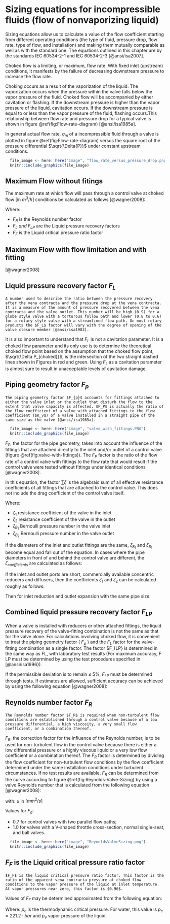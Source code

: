 # Sizing equations for incompressible fluids (flow of nonvaporizing liquid)

Sizing equations allow us to calculate a value of the flow coefficient starting from different operating conditions (the type of fluid, pressure drop, flow rate, type of flow, and installation) and making them mutually comparable as well as with the standard one. The equations outlined in this chapter are by the standards IEC 60534-2-1  and IEC 60534-2-3 [@ansi/isa2007].

Choked flow is a limiting, or maximum, flow rate. With fixed inlet (upstream) conditions, it manifests by the failure of decreasing downstream pressure to increase the flow rate.

Choking occurs as a result of the vaporization of the liquid. The vaporization occurs when the pressure within the valve falls below the vapor pressure of the fluid. Choked flow will be accompanied by either cavitation or flashing. If the downstream pressure is higher than the vapor pressure of the liquid, cavitation occurs. If the downstream pressure is equal to or less than the vapor pressure of the fluid, flashing occurs.This relationship between flow rate and pressure drop for a typical valve is shown in figure \@ref(fig:Flow-rate-diagram) [@ansi/isa1985a].

In general actual flow rate, $q_m$ of a incompressible fluid through a valve is plotted in figure  \@ref(fig:Flow-rate-diagram) versus the square root of the pressure differential $\sqrt{\Delta{P}}$ under constant upstream conditions.


```r
  file_image <- here::here("image", "flow_rate_versus_pressure_drop.png")
  knitr::include_graphics(file_image)
```

  
## Maximum Flow without fitings

The maximum rate at which flow will pass through a control valve at choked flow [in $m^3/h$] conditions be calculated as follows [@wagner2008]:

\begin{equation} 
  q_{max} = k_v \cdot F_{L} \cdot F_R \cdot \sqrt{p_1 - F_F \cdot p_v}
  (\#eq:Qmax-Without)
\end{equation} 

Where: 

  - $F_R$ is the Reynolds number factor 
  - $F_L \; and \; F_{LP}$ are the Liquid pressure recovery factors 
  - $F_F$ is the Liquid critical pressure ratio factor 


\begin{equation} 
  \Delta P_{max} = {F_L}^2 \cdot (p_1 - F_F \cdot p_v) 
  (\#eq:Pmax-Without)
\end{equation} 


## Maximum Flow with flow limitation and with fitting

[@wagner2008]

\begin{equation} 
  Q_{max} = k_v \cdot F_{LP} \cdot F_R \cdot \sqrt{p_1 - F_F \cdot p_v}
  (\#eq:Qmax-With)
\end{equation} 


\begin{equation} 
  \Delta P_{max} = {\left(\frac{F_{LP}}{F_P}\right)}^2 \cdot (P_1 - F_F \cdot p_v) 
  (\#eq:Pmax-With)
\end{equation} 


## Liquid pressure recovery factor $F_{L}$

```definition
A number used to describe the ratio between the pressure recovery after the vena contracta and the pressure drop at the vena contracta. It is a measure of the amount of pressure recovered between the vena contracta and the valve outlet. This number will be high (0.9) for a globe style valve with a torturous follow path and lower (0.8 to 0.6) for a rotary style valve with a streamlined flow path. On most rotary products the $F_L$ factor will vary with the degree of opening of the valve closure member [@ansi/isa1983].
```

It is also important to understand that $F_L$ is not a cavitation parameter. It is a choked flow parameter and its only use is to determine the theoretical choked flow point based on the assumption that the choked flow point, $\sqrt{\Delta P_{choked}}$, is the intersection of the two straight dashed lines shown in Figures in red and green. Using $F_L$ as a cavitation parameter is almost sure to result in unacceptable levels of cavitation damage.

## Piping geometry factor $F_{p}$

```definition
The piping geometry factor $F_{p}$ accounts for fittings attached to either the valve inlet or the outlet that disturb the flow to the extent that valve capacity is affected. $F_P$ is actually the ratio of the flow coefficient of a valve with attached fittings to the flow coefficient ($K_v$) of a valve installed in a straight pipe of the same size as the valve [@ansi/isa1985a].
```

```r
  file_image <- here::here("image", "valve_with_fittings.PNG")
  knitr::include_graphics(file_image)
```


$F_P$, the factor for the pipe geometry, takes into account the influence of the fittings that are attached directly to the inlet and/or outlet of a control valve (figure \@ref(fig:valve-with-fittings)). The $F_P$ factor is the ratio of the flow rate of a control valve with fittings to the flow rate that would result if the control valve were tested without fittings under identical conditions [@wagner2008].

\begin{equation} 
  F_{P} = \frac{1}{\sqrt{1+\frac{\sum{\zeta} \cdot \left(\frac{K_v}{d^2} \right)^2}{0.0016}}}
    (\#eq:Fp)
\end{equation} 


In this equation, the factor $\sum \zeta$ is the algebraic sum of all effective resistance coefficients of all fittings that are attached to the control valve. This does not include the drag coefficient of the control valve itself.

\begin{equation} 
  \sum{\zeta} = (\zeta_{1} + \zeta_{2}) + (\zeta_{B_1} - \zeta_{B_2})
  (\#eq:sumZ)
\end{equation} 

Where:

  - $\zeta_{1}$ resistance coefficient of the valve in the inlet
  - $\zeta_{2}$ resistance coefficient of the valve in the outlet
  - $\zeta_{B_1}$  Bernoulli pressure number in the valve inlet
  - $\zeta_{B_2}$  Bernoulli pressure number in the valve outlet

If the diameters of the inlet and outlet fittings are the same, $\zeta_{B_1}$ and $\zeta_{B_1}$ become equal and fall out of the equation. In cases where the pipe diameters in front of and behind the control valve are different, the $\zeta_{coefficients}$ are calculated as follows:

\begin{equation} 
  \zeta_{B_1} = 1- \left( \frac{d}{D_1}  \right)^4
  (\#eq:Zb1)
\end{equation} 


\begin{equation} 
  \zeta_{B_2} = 1- \left( \frac{d}{D_2}  \right)^4
  (\#eq:Zb2)
\end{equation} 

If the inlet and outlet ports are short, commercially available concentric reducers and diffusers, then the coefficients $\zeta_1$ and $\zeta_2$ can be calculated roughly as follows:

\begin{equation} 
  \zeta_1 = 0.5 \cdot \left( 1 - \left( \frac{d}{D_1}\right)^2 \right)^2
  (\#eq:Z1)
\end{equation} 

\begin{equation}
  \zeta_2 = \left( 1 - \left( \frac{d}{D_2}\right)^2 \right)^2
  (\#eq:Z2)
\end{equation} 

Then for inlet reduction and outlet expansion with the same pipe size:

\begin{equation}
  \sum \zeta = \zeta_1 + \zeta_2 = 1.5 \cdot \left( 1 - \left( \frac{d}{D_1}\right)^2 \right)^2
  (\#eq:sumZ2)
\end{equation} 


## Combined liquid pressure recovery factor $F_{LP}$

When a valve is installed with reducers or other attached fittings, the liquid pressure recovery of the valve-fitting combination is not the same as that for the valve alone.  For calculations involving choked flow, it is convenient to treat the piping geometry factor ( $F_p$ ) and the $F_L$ factor for the valve-fitting combination as a single factor. The factor $F_{LP} is determined in the same way as FL, with laboratory test results (For maximum accuracy, F LP must be determined by using the test procedures specified in [@ansi/isa1996}).

If the permissible deviation is to remain ≤ 5%, $F_{LP}$ must be determined through tests. If estimates are allowed, sufficient accuracy can be achieved by using the following equation [@wagner2008]:

\begin{equation} 
  F_{LP} = \frac{F_L}{\sqrt{1+ F_l \cdot \frac{\sum{\zeta} \cdot \left(\frac{K_v}{d^2} \right)^2}{0.0016}}}
    (\#eq:Flp)
\end{equation} 

## Reynolds number factor $F_{R}$

```definition
The Reynolds number factor $F_R$ is required when non-turbulent flow conditions are established through a control valve because of a low pressure differential, a high viscosity, a very small flow coefficient, or a combination thereof.
```

$F_{R}$, the correction factor for the influence of the Reynolds number, is to be used for non-turbulent flow in the control valve because there is either a low differential pressure or a highly viscous liquid or a very low flow coefficient or a combination thereof. The $F_{R}$ factor is determined by dividing the flow coefficient for non-turbulent flow conditions by the flow coefficient determined under the same installation conditions under turbulent circumstances. If no test results are available, $F_{R}$ can be determined from the curve according to figure  \@ref(fig:Reynolds-Valve-Sizing)  by using a valve Reynolds number that is calculated from the following equation [@wagner2008]:

\begin{equation} 
  Re_v = \frac{7.07 \cdot 10^4 \cdot F_d \cdot Q}{\upsilon \cdot \sqrt{F_p \cdot F_L \cdot K_v}} \cdot 
  \left( \frac{{F_P}^2 \cdot  {F_L}^2 {K_v}^2   }{0.0016 \cdot D^4} + 1 \right)
  (\#eq:reynolds-valve)
\end{equation}

with: $\upsilon$ in $[mm^2 / s ]$

Values for $F_d$:
  
  - 0.7 for control valves with two parallel flow paths; 
  - 1.0 for valves with a V-shaped throttle cross-section, normal single-seat, and ball valves. 


```r
  file_image <- here::here("image", "ReynoldsValveSizing.png")
  knitr::include_graphics(file_image)
```



## $F_F$ is the Liquid critical pressure ratio factor

```definition
$F_F$ is the liquid critical pressure ratio factor. This factor is the ratio of the apparent vena contracta pressure at choked flow conditions to the vapor pressure of the liquid at inlet temperature. At vapor pressures near zero, this factor is $0.96$.
```

Values of $F_F$ may be determined approximated from the following equation:

\begin{equation} 
  F_F = 0.96 - 0.28 \cdot \sqrt{p_v / p_c}
  (\#eq:critical-pressure)
\end{equation}

Where: $p_c$ is the thermodynamic critical pressure. For water, this value is $p_c = 221.2 \cdot bar$ and $p_v$ vapor pressure of the liquid.
